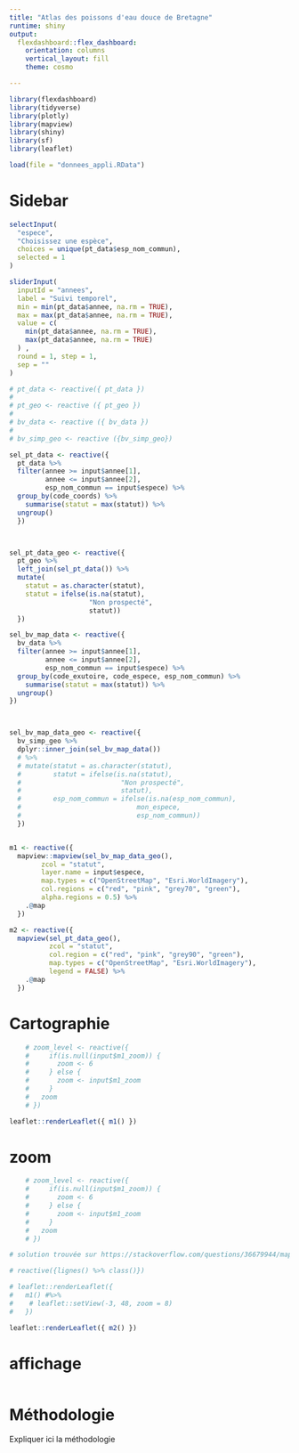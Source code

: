 ```yaml
---
title: "Atlas des poissons d'eau douce de Bretagne"
runtime: shiny
output: 
  flexdashboard::flex_dashboard:
    orientation: columns
    vertical_layout: fill
    theme: cosmo

---
```


```r
library(flexdashboard)
library(tidyverse)
library(plotly)
library(mapview)
library(shiny)
library(sf)
library(leaflet)
```


```r
load(file = "donnees_appli.RData")
```

Sidebar {.sidebar data-width=350}
=====================================

```r

selectInput(
  "espece",
  "Choisissez une espèce",
  choices = unique(pt_data$esp_nom_commun),
  selected = 1
)

sliderInput(
  inputId = "annees",
  label = "Suivi temporel",
  min = min(pt_data$annee, na.rm = TRUE),
  max = max(pt_data$annee, na.rm = TRUE),
  value = c(
    min(pt_data$annee, na.rm = TRUE),
    max(pt_data$annee, na.rm = TRUE)
  ) ,
  round = 1, step = 1,
  sep = ""
)
```

```r

# pt_data <- reactive({ pt_data })
# 
# pt_geo <- reactive ({ pt_geo })
# 
# bv_data <- reactive ({ bv_data })
# 
# bv_simp_geo <- reactive ({bv_simp_geo})

sel_pt_data <- reactive({
  pt_data %>% 
  filter(annee >= input$annee[1],
         annee <= input$annee[2],
         esp_nom_commun == input$espece) %>% 
  group_by(code_coords) %>%
    summarise(statut = max(statut)) %>%
  ungroup()
  })



sel_pt_data_geo <- reactive({
  pt_geo %>% 
  left_join(sel_pt_data()) %>% 
  mutate(
    statut = as.character(statut),
    statut = ifelse(is.na(statut),
                    "Non prospecté",
                    statut))
  })

sel_bv_map_data <- reactive({
  bv_data %>% 
  filter(annee >= input$annee[1],
         annee <= input$annee[2],
         esp_nom_commun == input$espece) %>% 
  group_by(code_exutoire, code_espece, esp_nom_commun) %>%
    summarise(statut = max(statut)) %>% 
  ungroup()
})



sel_bv_map_data_geo <- reactive({
  bv_simp_geo %>% 
  dplyr::inner_join(sel_bv_map_data()) 
  # %>%
  # mutate(statut = as.character(statut),
  #        statut = ifelse(is.na(statut),
  #                         "Non prospecté",
  #                         statut),
  #        esp_nom_commun = ifelse(is.na(esp_nom_commun),
  #                             mon_espece,
  #                             esp_nom_commun))
  })


m1 <- reactive({
  mapview::mapview(sel_bv_map_data_geo(),
        zcol = "statut",
        layer.name = input$espece,
        map.types = c("OpenStreetMap", "Esri.WorldImagery"),
        col.regions = c("red", "pink", "grey70", "green"),
        alpha.regions = 0.5) %>%
    .@map
  })

m2 <- reactive({ 
  mapview(sel_pt_data_geo(),
          zcol = "statut",
          col.region = c("red", "pink", "grey90", "green"),
          map.types = c("OpenStreetMap", "Esri.WorldImagery"),
          legend = FALSE) %>%
    .@map
  })

```


# Cartographie
```r

    # zoom_level <- reactive({
    #     if(is.null(input$m1_zoom)) {
    #       zoom <- 6
    #     } else {
    #       zoom <- input$m1_zoom
    #     }
    #   zoom
    # })

leaflet::renderLeaflet({ m1() })


```

# zoom

```r
    # zoom_level <- reactive({
    #     if(is.null(input$m1_zoom)) {
    #       zoom <- 6
    #     } else {
    #       zoom <- input$m1_zoom
    #     }
    #   zoom
    # })

# solution trouvée sur https://stackoverflow.com/questions/36679944/mapview-for-shiny

# reactive({lignes() %>% class()})

# leaflet::renderLeaflet({
#   m1() #%>%
#    # leaflet::setView(-3, 48, zoom = 8)
#   })

leaflet::renderLeaflet({ m2() })

```

# affichage

```r

```


# Méthodologie

Expliquer ici la méthodologie